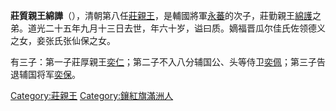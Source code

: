 {{NoteTA
| 1=zh-hans:譁; zh-hant:譁;
}}
'''莊質親王綿譁'''（{{bd|1785年||1845年|10月13日（道光二十五年九月十三）}}），清朝第八任[[莊親王|莊親王]]，是輔國將軍[[永蕃|永蕃]]的次子，莊勤親王[[綿護|綿護]]之弟。道光二十五年九月十三日去世，年六十岁，谥曰质。嫡福晋瓜尔佳氏佐领德义之女，妾张氏张仙保之女。

有三子：第一子莊厚親王[[奕仁|奕仁]]；第二子不入八分辅国公、头等侍卫[[奕佩|奕佩]]；第三子告退辅国将军[[奕保|奕保]]。

{{start box}}
{{s-hou|承澤裕親王世系|1785年||1845年|10月13日|清太宗世系}}
{{s-roy}}
{{s-before|兄莊勤親王[[綿護|綿護]]}}
{{s-title|[[莊親王|莊親王]]|任職期間:1842年－1845年}}
{{s-after|子莊厚親王[[奕仁|奕仁]]}}
{{end box}}

[[Category:莊親王|Category:莊親王]]
[[Category:鑲紅旗滿洲人|Category:鑲紅旗滿洲人]]
